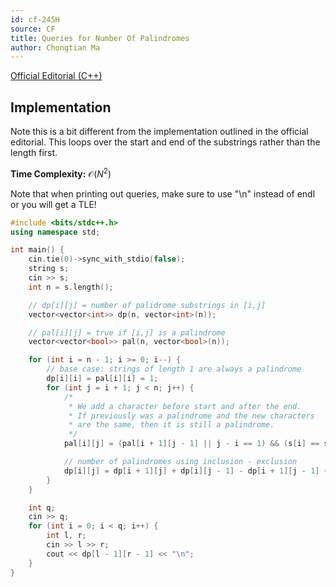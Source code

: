 ```yaml
---
id: cf-245H
source: CF
title: Queries for Number Of Palindromes
author: Chongtian Ma
---
```


[Official Editorial (C++)](https://codeforces.com/blog/entry/5921)
## Implementation

Note this is a bit different from the implementation outlined in the official
editorial. This loops over the start and end of the substrings rather than the
length first.

**Time Complexity:** $\mathcal{O}(N^2)$

<LanguageSection>

<CPPSection>

<Warning title="Tight Constraints">
Note that when printing out queries, make sure to use "\n" instead of endl or you will get a TLE!
</Warning>

```cpp
#include <bits/stdc++.h>
using namespace std;

int main() {
	cin.tie(0)->sync_with_stdio(false);
	string s;
	cin >> s;
	int n = s.length();

	// dp[i][j] = number of palidrome substrings in [i,j]
	vector<vector<int>> dp(n, vector<int>(n));

	// pal[i][j] = true if [i,j] is a palindrome
	vector<vector<bool>> pal(n, vector<bool>(n));

	for (int i = n - 1; i >= 0; i--) {
		// base case: strings of length 1 are always a palindrome
		dp[i][i] = pal[i][i] = 1;
		for (int j = i + 1; j < n; j++) {
			/*
			 * We add a character before start and after the end.
			 * If previously was a palindrome and the new characters
			 * are the same, then it is still a palindrome.
			 */
			pal[i][j] = (pal[i + 1][j - 1] || j - i == 1) && (s[i] == s[j]);

			// number of palindromes using inclusion - exclusion
			dp[i][j] = dp[i + 1][j] + dp[i][j - 1] - dp[i + 1][j - 1] + pal[i][j];
		}
	}

	int q;
	cin >> q;
	for (int i = 0; i < q; i++) {
		int l, r;
		cin >> l >> r;
		cout << dp[l - 1][r - 1] << "\n";
	}
}
```

</CPPSection>

</LanguageSection>
